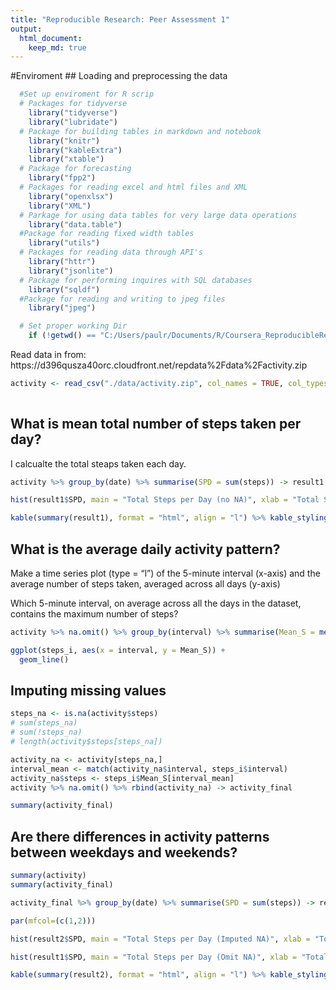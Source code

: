 ```yaml
---
title: "Reproducible Research: Peer Assessment 1"
output: 
  html_document:
    keep_md: true
--- 
```


#Enviroment 
## Loading and preprocessing the data
```r
  #Set up enviroment for R scrip  
  # Packages for tidyverse 
    library("tidyverse")
    library("lubridate")
  # Package for building tables in markdown and notebook 
    library("knitr")
    library("kableExtra") 
    library("xtable")
  # Package for forecasting
    library("fpp2")
  # Packages for reading excel and html files and XML
    library("openxlsx")
    library("XML")
  # Parkage for using data tables for very large data operations
    library("data.table")
  #Package for reading fixed width tables
    library("utils")
  # Packages for reading data through API's 
    library("httr")
    library("jsonlite")
  # Package for performing inquires with SQL databases 
    library("sqldf")
  #Package for reading and writing to jpeg files
    library("jpeg")

  # Set proper working Dir
    if (!getwd() == "C:/Users/paulr/Documents/R/Coursera_ReproducibleResearch/RepData_PeerAssessment1") {setwd("C:/Users/paulr/Documents/R/Coursera_ReproducibleResearch/RepData_PeerAssessment1")}
```
Read data in from: https://d396qusza40orc.cloudfront.net/repdata%2Fdata%2Factivity.zip


```r
activity <- read_csv("./data/activity.zip", col_names = TRUE, col_types = "nDn")
    
```

## What is mean total number of steps taken per day?
I calcualte the total steaps taken each day.
```r

activity %>% group_by(date) %>% summarise(SPD = sum(steps)) -> result1

hist(result1$SPD, main = "Total Steps per Day (no NA)", xlab = "Total Steps/Day", border = "blue", col = "brown", breaks = 20)
```



```r

kable(summary(result1), format = "html", align = "l") %>% kable_styling(c(bootstrap_options = "striped", "bordered"))

```

## What is the average daily activity pattern?
Make a time series plot (type = "l") of the 5-minute interval (x-axis) and the average number of steps taken, averaged across all days (y-axis)

Which 5-minute interval, on average across all the days in the dataset, contains the maximum number of steps?
```r

activity %>% na.omit() %>% group_by(interval) %>% summarise(Mean_S = mean(steps)) -> steps_i

ggplot(steps_i, aes(x = interval, y = Mean_S)) +
  geom_line()

```



## Imputing missing values

```r

steps_na <- is.na(activity$steps)
# sum(steps_na) 
# sum(!steps_na)
# length(activity$steps[steps_na])

activity_na <- activity[steps_na,]
interval_mean <- match(activity_na$interval, steps_i$interval)
activity_na$steps <- steps_i$Mean_S[interval_mean]
activity %>% na.omit() %>% rbind(activity_na) -> activity_final

summary(activity_final)

```

## Are there differences in activity patterns between weekdays and weekends?

```r
summary(activity)
summary(activity_final)

activity_final %>% group_by(date) %>% summarise(SPD = sum(steps)) -> result2

par(mfcol=(c(1,2)))

hist(result2$SPD, main = "Total Steps per Day (Imputed NA)", xlab = "Total Steps/Day", border = "blue", col = "brown", breaks = 20)

hist(result1$SPD, main = "Total Steps per Day (Omit NA)", xlab = "Total Steps/Day", border = "blue", col = "brown", breaks = 20)

kable(summary(result2), format = "html", align = "l") %>% kable_styling(c(bootstrap_options = "striped", "bordered"))




```

